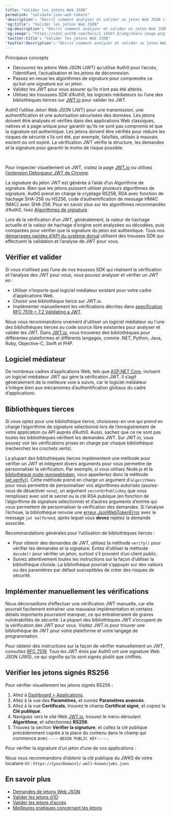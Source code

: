 ```yaml
---
title: "Valider les jetons Web JSON"
permalink: "validate-json-web-tokens"
'description': "Décrit comment analyser et valider un jeton Web JSON (JWT)."
'og:title': "Valider les jetons Web JSON"
'og:description': "Décrit comment analyser et valider un jeton Web JSON (JWT)."
'og:image': "https://cdn2.auth0.com/docs/1.14567.0/img/share-image.png"
'twitter:title': "Valider les jetons Web JSON"
'twitter:description': "Décrit comment analyser et valider un jeton Web JSON (JWT)."
---
```


<Card title="Overview">

Principaux concepts

* Découvrez les jetons Web JSON (JWT) qu’utilise Auth0 pour l’accès, l’identifiant, l’actualisation et les jetons de déconnexion.
* Passez en revue les algorithmes de signature pour comprendre ce qu’est une signature sur un jeton.
* Validez les JWT pour vous assurer qu’ils n’ont pas été altérés.
* Utilisez les troussses SDK d’Auth0, les logiciels médiateurs ou l’une des bibliothèques tierces sur [JWT.io](https://jwt.io/?_gl=1*arqbp6*rollup_ga*MTI5MzkwNDYxOC4xNjQ0MjUyMTYx*rollup_ga_F1G3E656YZ*MTY1MDA0NDA3Ni4xMjkuMS4xNjUwMDQ0MDg1LjUx&_ga=2.167965921.1971874740.1649687281-1293904618.1644252161#libraries-io) pour valider les JWT.

</Card>

Auth0 l’utilise <Tooltip href="/docs/docs/fr-ca/glossary?term=json-web-token" tip="Jeton Web JSON (JWT)
Format standard de jeton d’ID (et souvent de jeton d’accès) utilisé pour représenter en toute sécurité des demandes entre deux parties." cta="Voir le glossaire">Jeton Web JSON (JWT)</Tooltip> pour une transmission, une authentification et une autorisation sécurisées des données. Les jetons doivent être analysés et vérifiés dans des applications Web classiques, natives et à page unique pour garantir qu’ils ne sont pas compromis et que la signature est authentique. Les jetons doivent être vérifiés pour réduire les risques de sécurité s’ils ont été, par exemple, falsifiés, utilisés à mauvais escient ou ont expiré. La vérification <Tooltip href="/docs/docs/fr-ca/glossary?term=json-web-token" tip="Jeton Web JSON (JWT)
Format standard de jeton d’ID (et souvent de jeton d’accès) utilisé pour représenter en toute sécurité des demandes entre deux parties." cta="Voir le glossaire">JWT</Tooltip> vérifie la structure, les demandes et la signature pour garantir le moins de risque possible.

﻿

<Callout icon="file-lines" color="#0EA5E9" iconType="regular">

Pour inspecter visuellement un JWT, visitez la page [JWT.io](https://jwt.io/) ou utilisez [l’extension Débogueur JWT de Chrome](https://chrome.google.com/webstore/detail/jwt-debugger/ppmmlchacdbknfphdeafcbmklcghghmd?hl=en).

</Callout>

La signature du jeton JWT est générée à l’aide d’un <Tooltip href="/docs/docs/fr-ca/glossary?term=signing-algorithm" tip="Algorithme de signature
Algorithme utilisé pour signer numériquement les jetons afin de s’assurer qu’ils n’ont pas été altérés." cta="Voir le glossaire">Algorithme de signature</Tooltip>. Bien que les jetons puissent utiliser plusieurs algorithmes de signature, Auth0 prend en charge le cryptage RS256, RSA avec fonction de hachage SHA-256 ou HS256, code d’authentification de message HMAC (MAC) avec SHA-256. Pour en savoir plus sur les algorithmes recommandés d’Auth0, lisez [Algorithmes de signature](/docs/fr-ca/get-started/applications/signing-algorithms).

Lors de la vérification d’un JWT, généralement, la valeur de hachage actuelle et la valeur de hachage d’origine sont analysées ou décodées, puis comparées pour vérifier que la signature du jeton est authentique. Tous nos [démarrages rapides d'API du système dorsal](/docs/fr-ca/quickstart/backend) utilisent des trousses SDK qui effectuent la validation et l’analyse de JWT pour vous.

## Vérifier et valider

Si vous n’utilisez pas l’une de nos trousses SDK qui réalisent la vérification et l’analyse des JWT pour vous, vous pouvez analyser et vérifier un JWT en :

* Utiliser n’importe quel logiciel médiateur existant pour votre cadre d’applications Web.
* Choisir une bibliothèque tierce sur JWT.io.
* Implémenter manuellement les vérifications décrites dans [specification RFC 7519 > 7.2 Validating a JWT](https://tools.ietf.org/html/rfc7519#section-7.2).

Nous vous recommandons vivement d'utiliser un logiciel médiateur ou l'une des bibliothèques tierces au code source libre existantes pour analyser et valider les JWT. Dans [JWT.io](https://jwt.io/#libraries-io), vous trouverez des bibliothèques pour différentes plateformes et différents langages, comme .NET, Python, Java, Ruby, Objective-C, Swift et PHP.

## Logiciel médiateur

De nombreux cadres d’applications Web, tels que [ASP.NET Core](/docs/fr-ca/quickstart/backend/aspnet-core-webapi), incluent un logiciel médiateur JWT qui gère la vérification JWT. Il s’agit généralement de la meilleure voie à suivre, car le logiciel médiateur s’intègre bien aux mécanismes d’authentification globaux du cadre d’applications.

## Bibliothèques tierces

Si vous optez pour une bibliothèque tierce, choisissez-en une qui prend en charge l’algorithme de signature sélectionné lors de l’enregistrement de votre application ou API auprès d’Auth0. Aussi, sachez que ce ne sont pas toutes les bibliothèques vérifient les demandes JWT. Sur JWT.io, vous pouvez voir les vérifications prises en charge par chaque bibliothèque (recherchez les crochets verts).

La plupart des bibliothèques tierces implémentent une méthode pour vérifier un JWT et intègrent divers arguments pour vous permettre de personnaliser la vérification. Par exemple, si vous utilisez Node.js et la [bibliothèque node-jsonwebtoken](https://github.com/auth0/node-jsonwebtoken), vous appelleriez donc la méthode [jwt.verify()](https://github.com/auth0/node-jsonwebtoken#jwtverifytoken-secretorpublickey-options-callback). Cette méthode prend en charge un argument d’`algorithmes` pour vous permettre de personnaliser vos algorithmes autorisés (asurez-vous de désactiver `none`), un argument `secretOrPublicKey` que vous remplissez avec soit le secret ou la clé RSA publique (en fonction de l’algorithme de signature sélectionné) et d’autres arguments d’entrée qui vous permettent de personnaliser la vérification des demandes. Si l’analyse l’échoue, la bibliothèque renvoie une [erreur JsonWebTokenError](https://github.com/auth0/node-jsonwebtoken#jsonwebtokenerror) avec le message `jwt malformed`, après lequel vous **devez** rejetez la demande associée.

Recommandations générales pour l’utilisation de bibliothèques tierces :

* Pour obtenir des demandes de JWT, utilisez la méthode `verify()` pour vérifier les demandes et la signature. Évitez d’utiliser la méthode `decode()` pour vérifier un jeton, surtout s’il provient d’un client public.
* Suivez attentivement toutes les instructions sur la façon d’utiliser la bibliothèque choisie. La bibliothèque pourrait s’appuyer sur des valeurs ou des paramètres par défaut susceptibles de créer des risques de sécurité.

## Implémenter manuellement les vérifications

Nous déconseillons d’effectuer une vérification JWT manuelle, car elle pourrait facilement entraîner une mauvaise implémentation et certains détails importants pourraient manquer, ce qui entraîneraient de graves vulnérabilités de sécurité. La plupart des bibliothèques JWT s’occupent de la vérification des JWT pour vous. Visitez JWT.io pour trouver une bibliothèque de JWT pour votre plateforme et votre langage de programmation.

Pour obtenir des instructions sur la façon de vérifier manuellement un JWT, consultez [RFC 7519](https://tools.ietf.org/html/rfc7519#section-7.2). Tous les JWT émis par Auth0 ont une signature Web JSON (JWS), ce qui signifie qu’ils sont signés plutôt que chiffrés.

## Vérifier les jetons signés RS256

Pour vérifier visuellement les jetons signés RS256 :

1. Allez à [Dashboard > Applications](https://manage.auth0.com/#/applications).
2. Allez à la vue des **Paramètres**, et ouvrez **Paramètres avancés**.
3. Allez à la vue **Certificats**, trouvez le champ **Certificat signé**, et copiez la **Clé publique**.
4. Naviguez vers le site Web [JWT.io](https://jwt.io/), trouvez le menu déroulant **Algorithme**, et sélectionnez **RS256**.
5. Trouvez la section **Vérifier la signature**, et collez la clé publique précédemment copiée à la place du contenu dans le champ qui commence avec `-----BEGIN PUBLIC KEY-----`.

Pour vérifier la signature d’un jeton d’une de vos applications :

Nous vous recommandons d’obtenir la clé publique du JWKS de votre locataire ici :
`https://{yourDomain}/.well-known/jwks.json`

## En savoir plus

* [Demandes de jetons Web JSON](/docs/fr-ca/secure/tokens/json-web-tokens/json-web-token-claims)
* [Valider les jetons d’ID](/docs/fr-ca/secure/tokens/id-tokens/validate-id-tokens)
* [Valider les jetons d’accès](/docs/fr-ca/secure/tokens/access-tokens/validate-access-tokens)
* [Meilleures pratiques concernant les jetons](/docs/fr-ca/secure/tokens/token-best-practices)